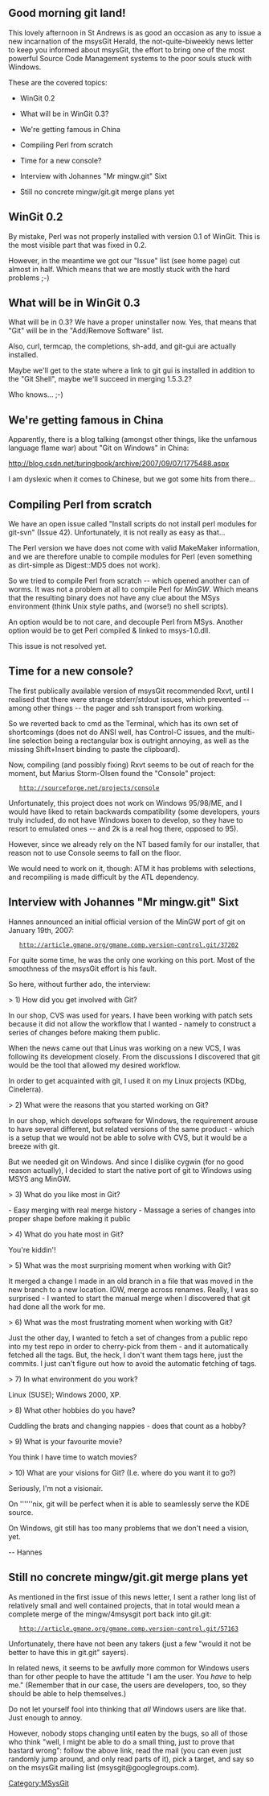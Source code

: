 == Good morning git land! ==

This lovely afternoon in St Andrews is as good an occasion as any to issue
a new incarnation of the msysGit Herald, the not-quite-biweekly news letter
to keep you informed about msysGit, the effort to bring one of the most
powerful Source Code Management systems to the poor souls stuck with
Windows.

These are the covered topics:

*	WinGit 0.2

*	What will be in WinGit 0.3?

*	We're getting famous in China

*	Compiling Perl from scratch

*	Time for a new console?

*	Interview with Johannes "Mr mingw.git" Sixt

*	Still no concrete mingw/git.git merge plans yet


== WinGit 0.2 ==

By mistake, Perl was not properly installed with version 0.1 of WinGit.
This is the most visible part that was fixed in 0.2.

However, in the meantime we got our "Issue" list (see home page) cut
almost in half.  Which means that we are mostly stuck with the hard
problems ;-)

== What will be in WinGit 0.3 ==

What will be in 0.3?  We have a proper uninstaller now.  Yes, that means
that "Git" will be in the "Add/Remove Software" list.

Also, curl, termcap, the completions, sh-add, and git-gui are actually
installed.

Maybe we'll get to the state where a link to git gui is installed in
addition to the "Git Shell", maybe we'll succeed in merging 1.5.3.2?

Who knows... ;-)


== We're getting famous in China ==

Apparently, there is a blog talking (amongst other things, like the
unfamous language flame war) about "Git on Windows" in China:

http://blog.csdn.net/turingbook/archive/2007/09/07/1775488.aspx

I am dyslexic when it comes to Chinese, but we got some hits from
there...


== Compiling Perl from scratch ==

We have an open issue called "Install scripts do not install perl modules
for git-svn" (Issue 42).  Unfortunately, it is not really as easy as
that...

The Perl version we have does not come with valid MakeMaker information,
and we are therefore unable to compile modules for Perl (even something
as dirt-simple as Digest::MD5 does not work).

So we tried to compile Perl from scratch -- which opened another can of
worms.  It was not a problem at all to compile Perl for ''MinGW''.  Which
means that the resulting binary does not have any clue about the MSys
environment (think Unix style paths, and (worse!) no shell scripts).

An option would be to not care, and decouple Perl from MSys.  Another
option would be to get Perl compiled & linked to msys-1.0.dll.

This issue is not resolved yet.


== Time for a new console? ==

The first publically available version of msysGit recommended Rxvt, until
I realised that there were strange stderr/stdout issues, which prevented
-- among other things -- the pager and ssh transport from working.

So we reverted back to cmd as the Terminal, which has its own set of
shortcomings (does not do ANSI well, has Control-C issues, and the
multi-line selection being a rectangular box is outright annoying, as
well as the missing Shift+Insert binding to paste the clipboard).

Now, compiling (and possibly fixing) Rxvt seems to be out of reach for the
moment, but Marius Storm-Olsen found the "Console" project:

	http://sourceforge.net/projects/console

Unfortunately, this project does not work on Windows 95/98/ME, and I would
have liked to retain backwards compatibility (some developers, yours
truly included, do not have Windows boxen to develop, so they have to
resort to emulated ones -- and 2k is a real hog there, opposed to 95).

However, since we already rely on the NT based family for our installer,
that reason not to use Console seems to fall on the floor.

We would need to work on it, though: ATM it has problems with selections,
and recompiling is made difficult by the ATL dependency.


== Interview with Johannes "Mr mingw.git" Sixt ==

Hannes announced an initial official version of the MinGW port of git on
January 19th, 2007:

	http://article.gmane.org/gmane.comp.version-control.git/37202

For quite some time, he was the only one working on this port.  Most of
the smoothness of the msysGit effort is his fault.

So here, without further ado, the interview:

> 1) How did you get involved with Git?

In our shop, CVS was used for years. I have been working with patch sets 
because it did not allow the workflow that I wanted - namely to construct
a series of changes before making them public.

When the news came out that Linus was working on a new VCS, I was
following its development closely. From the discussions I discovered that
git would be the tool that allowed my desired workflow.

In order to get acquainted with git, I used it on my Linux projects
(KDbg, Cinelerra).

> 2) What were the reasons that you started working on Git?

In our shop, which develops software for Windows, the requirement arouse
to have several different, but related versions of the same product -
which is  a setup that we would not be able to solve with CVS, but it
would be a breeze with git.

But we needed git on Windows. And since I dislike cygwin (for no good
reason actually), I decided to start the native port of git to Windows
using MSYS ang MinGW.

> 3) What do you like most in Git?

- Easy merging with real merge history
- Massage a series of changes into proper shape before making it public

> 4) What do you hate most in Git?

You're kiddin'!

> 5) What was the most surprising moment when working with Git?

It merged a change I made in an old branch in a file that was moved in
the new branch to a new location. IOW, merge across renames. Really, I
was so surprised - I wanted to start the manual merge when I discovered
that git had done all the work for me.

> 6) What was the most frustrating moment when working with Git?

Just the other day, I wanted to fetch a set of changes from a public
repo into my test repo in order to cherry-pick from them - and it
automatically fetched all the tags. But, the heck, I don't want them tags
here, just the commits. I just can't figure out how to avoid the automatic
fetching of tags.

> 7) In what environment do you work?

Linux (SUSE); Windows 2000, XP.

> 8) What other hobbies do you have?

Cuddling the brats and changing nappies - does that count as a hobby?

> 9) What is your favourite movie?

You think I have time to watch movies?

> 10) What are your visions for Git? (I.e. where do you want it to go?)

Seriously, I'm not a visionair.

On ''''''nix, git will be perfect when it is able to seamlessly serve the KDE 
source.

On Windows, git still has too many problems that we don't need a vision, yet.

-- Hannes


== Still no concrete mingw/git.git merge plans yet ==

As mentioned in the first issue of this news letter, I sent a rather long
list of relatively small and well contained projects, that in total would
mean a complete merge of the mingw/4msysgit port back into git.git:

	http://article.gmane.org/gmane.comp.version-control.git/57163

Unfortunately, there have not been any takers (just a few "would it not
be better to have this in git.git" sayers).

In related news, it seems to be awfully more common for Windows users than
for other people to have the attitude "I am the user.  You ''have'' to help
me."  (Remember that in our case, the users are developers, too, so they
should be able to help themselves.)

Do not let yourself fool into thinking that ''all'' Windows users are like
that.  Just enough to annoy.

However, nobody stops changing until eaten by the bugs, so all of those who
think "well, I might be able to do a small thing, just to prove that
bastard wrong": follow the above link, read the mail (you can even just
randomly jump around, and only read parts of it), pick a target, and say so
on the msysGit mailing list (msysgit@googlegroups.com).
[[Category:MSysGit]]